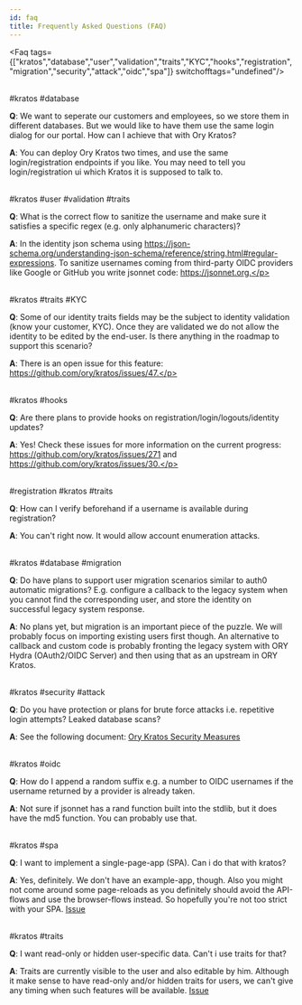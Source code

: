 ```yaml
---
id: faq
title: Frequently Asked Questions (FAQ)
---
```

<!-- This file is generated. Please edit /docs/faq.yaml or /docs/scripts/gen-faq.js instead. Changes will be overwritten otherwise -->




<Faq tags={["kratos","database","user","validation","traits","KYC","hooks","registration","migration","security","attack","oidc","spa"]} switchofftags="undefined"/>
<br/><br/>

<Question tags="question_src-theme- kratos_src-theme- database_src-theme-">
    #kratos #database <br/>
    <p><strong>Q</strong>: We want to seperate our customers and employees, so we store them in different databases. But we would like to have them use the same login dialog for our portal. How can I achieve that with Ory Kratos?</p>
    <p><strong>A</strong>: You can deploy Ory Kratos two times, and use the same login/registration endpoints if you like. You may need to tell you login/registration ui which Kratos it is supposed to talk to.</p>
</Question>

<br/><Question tags="question_src-theme- kratos_src-theme- user_src-theme- validation_src-theme- traits_src-theme-">
    #kratos #user #validation #traits <br/>
    <p><strong>Q</strong>: What is the correct flow to sanitize the username and make sure it satisfies a specific regex (e.g. only alphanumeric characters)?</p>
    <p><strong>A</strong>: In the identity json schema using https://json-schema.org/understanding-json-schema/reference/string.html#regular-expressions. To sanitize usernames coming from third-party OIDC providers like Google or GitHub you write jsonnet code: https://jsonnet.org.</p>
</Question>

<br/><Question tags="question_src-theme- kratos_src-theme- traits_src-theme- KYC_src-theme-">
    #kratos #traits #KYC <br/>
    <p><strong>Q</strong>: Some of our identity traits fields may be the subject to identity validation (know your customer, KYC). Once they are validated we do not allow the identity to be edited by the end-user. Is there anything in the roadmap to support this scenario?</p>
    <p><strong>A</strong>: There is an open issue for this feature: https://github.com/ory/kratos/issues/47.</p>
</Question>

<br/><Question tags="question_src-theme- kratos_src-theme- hooks_src-theme-">
    #kratos #hooks <br/>
    <p><strong>Q</strong>: Are there plans to provide hooks on registration/login/logouts/identity updates?</p>
    <p><strong>A</strong>: Yes! Check these issues for more information on the current progress: https://github.com/ory/kratos/issues/271 and https://github.com/ory/kratos/issues/30.</p>
</Question>

<br/><Question tags="question_src-theme- registration_src-theme- kratos_src-theme- traits_src-theme-">
    #registration #kratos #traits <br/>
    <p><strong>Q</strong>: How can I verify beforehand if a username is available during registration?</p>
    <p><strong>A</strong>: You can't right now. It would allow account enumeration attacks.</p>
</Question>

<br/><Question tags="question_src-theme- kratos_src-theme- database_src-theme- migration_src-theme-">
    #kratos #database #migration <br/>
    <p><strong>Q</strong>: Do have plans to support user migration scenarios similar to auth0 automatic migrations? E.g. configure a callback to the legacy system when you cannot find the corresponding user, and store the identity on successful legacy system response.</p>
    <p><strong>A</strong>: No plans yet, but migration is an important piece of the puzzle. We will probably focus on importing existing users first though. An alternative to callback and custom code is probably fronting the legacy system with ORY Hydra (OAuth2/OIDC Server) and then using that as an upstream in ORY Kratos.</p>
</Question>

<br/><Question tags="question_src-theme- kratos_src-theme- security_src-theme- attack_src-theme-">
    #kratos #security #attack <br/>
    <p><strong>Q</strong>: Do you have protection or plans for brute force attacks i.e. repetitive login attempts? Leaked database scans?</p>
    <p><strong>A</strong>: See the following document: <a href="https://www.ory.sh/kratos/docs/concepts/security#passwords">Ory Kratos Security Measures</a></p>
</Question>

<br/><Question tags="question_src-theme- kratos_src-theme- oidc_src-theme-">
    #kratos #oidc <br/>
    <p><strong>Q</strong>: How do I append a random suffix e.g. a number to OIDC usernames if the username returned by a provider is already taken.</p>
    <p><strong>A</strong>: Not sure if jsonnet has a rand function built into the stdlib, but it does have the md5 function. You can probably use that.</p>
</Question>

<br/><Question tags="question_src-theme- kratos_src-theme- spa_src-theme-">
    #kratos #spa <br/>
    <p><strong>Q</strong>: I want to implement a single-page-app (SPA). Can i do that with kratos?</p>
    <p><strong>A</strong>: Yes, definitely. We don't have an example-app, though. Also you might not come around some page-reloads as you definitely should avoid the API-flows and use the browser-flows instead. So hopefully you're not too strict with your SPA. <a href="https://github.com/ory/kratos/issues/668">Issue</a></p>
</Question>

<br/><Question tags="question_src-theme- kratos_src-theme- traits_src-theme-">
    #kratos #traits <br/>
    <p><strong>Q</strong>: I want read-only or hidden user-specific data. Can't i use traits for that?</p>
    <p><strong>A</strong>: Traits are currently visible to the user and also editable by him. Although it make sense to have read-only and/or hidden traits for users, we can't give any timing when such features will be available. <a href="https://github.com/ory/kratos/issues/47">Issue</a></p>
</Question>

<br/>
